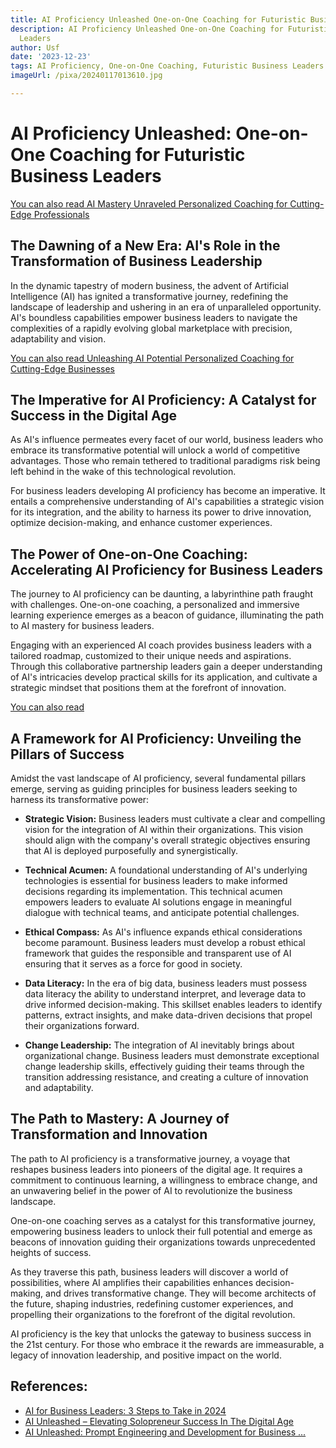 ```yaml
---
title: AI Proficiency Unleashed One-on-One Coaching for Futuristic Business Leaders
description: AI Proficiency Unleashed One-on-One Coaching for Futuristic Business
  Leaders
author: Usf
date: '2023-12-23'
tags: AI Proficiency, One-on-One Coaching, Futuristic Business Leaders
imageUrl: /pixa/20240117013610.jpg

---
```

# AI Proficiency Unleashed: One-on-One Coaching for Futuristic Business Leaders

[You can also read AI Mastery Unraveled Personalized Coaching for Cutting-Edge Professionals](AI%20Mastery%20Unraveled%20Personalized%20Coaching%20for%20Cutting-Edge%20Professionals)


## The Dawning of a New Era: AI's Role  in the Transformation of Business Leadership

In  the  dynamic  tapestry of modern business, the advent of Artificial Intelligence (AI) has ignited a  transformative journey, redefining the landscape of leadership and ushering in an era of unparalleled opportunity. AI's  boundless  capabilities empower business leaders to navigate  the  complexities of a rapidly evolving global marketplace with precision, adaptability and vision.

[You can also read  Unleashing AI Potential Personalized Coaching for Cutting-Edge Businesses](Unleashing%20AI%20Potential%20Personalized%20Coaching%20for%20Cutting-Edge%20Businesses)


## The Imperative for  AI Proficiency: A Catalyst for Success in  the Digital Age

As AI's influence permeates every facet of our world, business leaders who embrace its transformative potential will unlock a world of competitive advantages. Those who remain tethered to traditional paradigms risk  being  left behind in the wake of this technological revolution.

For business leaders developing AI proficiency has become an imperative. It entails a  comprehensive understanding of AI's  capabilities  a strategic vision for its integration, and the  ability to harness its power to drive innovation, optimize decision-making, and enhance customer  experiences.

## The Power of One-on-One Coaching: Accelerating AI Proficiency for Business Leaders

The journey to AI proficiency can be daunting, a labyrinthine path fraught with challenges. One-on-one coaching, a personalized and immersive learning experience emerges as a beacon of guidance, illuminating the path to AI mastery for business leaders.

Engaging  with an experienced AI coach provides business leaders with a tailored roadmap, customized to their unique needs and aspirations. Through this collaborative partnership leaders gain a deeper understanding of  AI's intricacies develop  practical skills for its application, and cultivate a strategic  mindset that positions them at the forefront of innovation.

[You can also read ]()


##  A Framework for AI Proficiency: Unveiling the Pillars of  Success

Amidst the vast landscape of AI proficiency, several fundamental pillars emerge, serving  as  guiding principles for business leaders seeking to harness its transformative power:

- **Strategic Vision:** Business leaders must cultivate a  clear  and compelling vision for the integration of AI within  their organizations. This vision should align  with the company's overall strategic objectives ensuring that AI is deployed  purposefully and synergistically.

- **Technical Acumen:** A foundational understanding  of AI's underlying technologies is essential for business leaders to make informed decisions regarding its implementation. This  technical acumen empowers leaders to evaluate AI solutions  engage  in meaningful dialogue with technical teams, and anticipate potential challenges.

- **Ethical Compass:** As AI's influence expands ethical considerations  become paramount. Business leaders must develop a robust ethical framework that guides the responsible and transparent  use of AI ensuring that it serves as a force for good in  society.

- **Data Literacy:** In the era of  big  data, business leaders must possess data literacy the ability to  understand interpret, and leverage data  to drive informed decision-making. This skillset enables leaders  to identify patterns, extract  insights, and make data-driven decisions that propel their organizations forward.

-  **Change Leadership:** The integration of  AI inevitably brings about  organizational change. Business leaders must demonstrate exceptional change leadership skills, effectively guiding their teams through the transition  addressing  resistance,  and creating a culture of innovation and adaptability.

## The  Path to Mastery: A Journey of Transformation and Innovation

The path to AI proficiency is a transformative journey, a voyage that  reshapes business leaders  into pioneers of  the digital age. It requires a commitment to continuous learning, a willingness to embrace change,  and an unwavering  belief in the power of AI to revolutionize the business landscape.

One-on-one coaching serves as a catalyst for this transformative journey, empowering business leaders to  unlock their full potential and emerge as beacons of innovation guiding their  organizations towards unprecedented heights of success.

As they traverse  this path, business leaders will discover  a world of possibilities, where AI amplifies their capabilities enhances decision-making, and drives transformative change. They will become architects  of the future, shaping  industries, redefining customer experiences,  and propelling their organizations to the forefront of the digital revolution.

AI proficiency is the key that unlocks the gateway to  business success  in the  21st  century. For those who embrace it the rewards are immeasurable, a legacy of innovation leadership, and positive impact on the world.

## References:
- [AI for Business Leaders: 3 Steps to Take in 2024](https://www.kornferry.com/insights/featured-topics/leadership/ai-for-business-leaders-3-steps-to-take-in-2024)
- [AI Unleashed – Elevating Solopreneur Success In The Digital Age](https://www.brainzmagazine.com/post/ai-unleashed-elevating-solopreneur-success-in-the-digital-age)
- [AI Unleashed: Prompt Engineering and Development for Business ...](https://www.everand.com/book/645849258/AI-Unleashed-Prompt-Engineering-and-Development-for-Business-Transformation)
